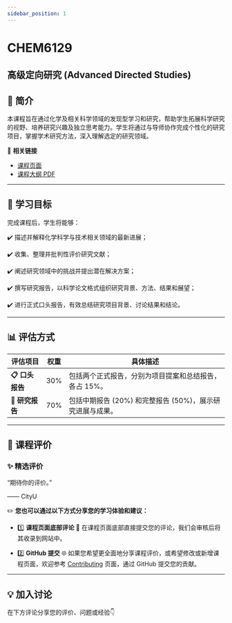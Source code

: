 ```yaml
---
sidebar_position: 1
---
```


# CHEM6129
## 高级定向研究 (Advanced Directed Studies)

## **📘 简介**
本课程旨在通过化学及相关科学领域的发现型学习和研究，帮助学生拓展科学研究的视野、培养研究兴趣及独立思考能力。学生将通过与导师协作完成个性化的研究项目，掌握学术研究方法，深入理解选定的研究领域。

🔗 **相关链接**
- [课程页面](https://www.cityu.edu.hk/catalogue/pg/202425/course/CHEM6129.htm)
- [课程大纲 PDF](https://www.cityu.edu.hk/catalogue/pg/202425/course/CHEM6129.pdf)

---

## **🎯 学习目标**

完成课程后，学生将能够：

✔️ 描述并解释化学科学与技术相关领域的最新进展；

✔️ 收集、整理并批判性评价研究文献；

✔️ 阐述研究领域中的挑战并提出潜在解决方案；

✔️ 撰写研究报告，以科学论文格式组织研究背景、方法、结果和展望；

✔️ 进行正式口头报告，有效总结研究项目背景、讨论结果和结论。

---

## **📊 评估方式**

| **评估项目**              | **权重** | **具体描述**                                                                                       |
|--------------------------|---------|---------------------------------------------------------------------------------------------------|
| **📋 口头报告**           | 30%      | 包括两个正式报告，分别为项目提案和总结报告，各占 15%。                                                  |
| **📂 研究报告**           | 70%      | 包括中期报告 (20%) 和完整报告 (50%)，展示研究进展与成果。                                               |

---

## **💬 课程评价**

### ✨ **精选评价**
<div className={commentStyles.commentBox}>
    <p className={commentStyles.commentText}>
        “期待你的评价。”
    </p>
    <p className={commentStyles.commentAuthor}>—— CityU</p>
</div>

✏️ **您也可以通过以下方式分享您的学习体验和建议：**

- 1️⃣ **课程页面底部评论**
💬 在课程页面底部直接提交您的评论，我们会审核后将其收录到网站中。

- 2️⃣ **GitHub 提交**
🌐 如果您希望更全面地分享课程评价，或希望修改或新增课程页面，欢迎参考 [Contributing](/contributing) 页面，通过 GitHub 提交您的贡献。

---

## **💡 加入讨论**

在下方评论分享您的评价、问题或经验👇
<Utterances />